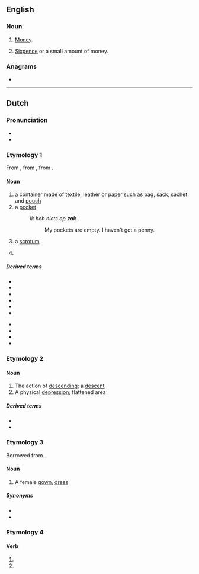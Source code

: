 {{also|Zak|žák|Żak}}
==English==

===Noun===
{{en-noun|~}}

# {{lb|en|South Africa|slang}} [[money|Money]].
# [[sixpence|Sixpence]] or a small amount of money.

===Anagrams===
* {{anagrams|en|Kaz.}}

----

==Dutch==

===Pronunciation===
* {{rhymes|ɑk|lang=nl}}
* {{audio|Nl-zak.ogg|Audio|lang=nl}}

===Etymology 1===
From {{inh|nl|dum|sac}}, from {{inh|nl|odt|sac}}, from {{der|nl|la|saccus}}.

====Noun====
{{nl-noun|m|-en|zakje}}

# a container made of textile, leather or paper such as [[bag]], [[sack]], [[sachet]] and [[pouch]]
# a [[pocket]]
#: ''Ik heb niets op '''zak'''''.
#:: My pockets are empty. I haven't got a penny.
# {{lb|nl|slang}} a [[scrotum]]
# {{lb|nl|slang|offensive|vulgar}} {{non-gloss definition|A contraction of such insults for males as [[klootzak]] or [[rotzak]], referring to the [[scrotum]], roughly equivalent to "[[asshole]]".}}

=====Derived terms=====
{{top2}}
* {{l|nl|klootzak}}
* {{l|nl|puntzak}}
* {{l|nl|rotzak}}
* {{l|nl|rugzak}}
* {{l|nl|slaapzak}}
* {{l|nl|zakkenroller}}
{{mid2}}
* {{l|nl|zakkenvuller}}
* {{l|nl|zaklopen}}
* {{l|nl|zakmes}}
* {{l|nl|zandzak}}
{{bottom}}

===Etymology 2===
{{rfe|nl}}

====Noun====
{{nl-noun|m|-en|zakje}}

# The action of [[descending]]; a [[descent]]
# A physical [[depression]]; flattened area

=====Derived terms=====
* {{l|nl|zakland|g=n}}
* {{l|nl|zakveen|g=n}}

===Etymology 3===
Borrowed from {{bor|nl|en|sack}}.

====Noun====
{{nl-noun|m|-en|zakje}}

# A female [[gown]], [[dress]]

=====Synonyms=====
* {{l|nl|japon}}
* {{l|nl|jurk}}

===Etymology 4===
{{nonlemma}}

====Verb====
{{nl-verb-form}}

# {{nl-verb form of|p=1|n=sg|t=pres|m=ind|zakken}}
# {{nl-verb form of|m=imp|zakken}}